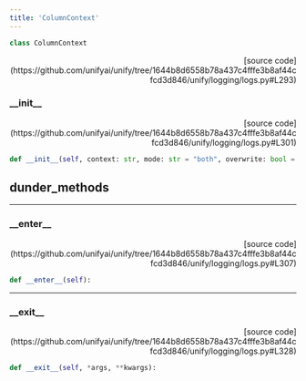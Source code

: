 ```yaml
---
title: 'ColumnContext'
---
```


```python
class ColumnContext
```

<p align="right">[source code](https://github.com/unifyai/unify/tree/1644b8d6558b78a437c4fffe3b8af44cfcd3d846/unify/logging/logs.py#L293)</p>



### \_\_init\_\_

<p align="right">[source code](https://github.com/unifyai/unify/tree/1644b8d6558b78a437c4fffe3b8af44cfcd3d846/unify/logging/logs.py#L301)</p>

```python
def __init__(self, context: str, mode: str = "both", overwrite: bool = False):
```



## dunder_methods

---

### \_\_enter\_\_

<p align="right">[source code](https://github.com/unifyai/unify/tree/1644b8d6558b78a437c4fffe3b8af44cfcd3d846/unify/logging/logs.py#L307)</p>

```python
def __enter__(self):
```



---

### \_\_exit\_\_

<p align="right">[source code](https://github.com/unifyai/unify/tree/1644b8d6558b78a437c4fffe3b8af44cfcd3d846/unify/logging/logs.py#L328)</p>

```python
def __exit__(self, *args, **kwargs):
```

